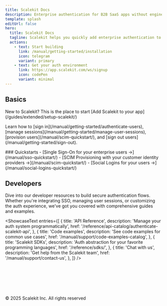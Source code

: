 ```yaml
---
title: Scalekit Docs
description: Enterprise authentication for B2B SaaS apps without engineering overhead
template: splash
editUrl: false
hero:
  title: Scalekit Docs
  tagline: Scalekit helps you quickly add enterprise authentication to your B2B SaaS app without engineering overhead. It provides plug-and-play auth solutions like SSO, SCIM, and Social Logins
  actions:
    - text: Start building
      link: /manual/getting-started/installation
      icon: telegram
      variant: primary
    - text: Get your auth environment
      link: https://app.scalekit.com/ws/signup
      icon: codePen
      variant: minimal
---
```




## Basics

<CardGrid>

<div>
   New to Scalekit? This is the place to start
  <CheckItem iconName="rocket">
     [Add Scalekit to your app](/guides/extended/setup-scalekit/)
  </CheckItem>
  <p>
    Learn how to [sign in](/manual/getting-started/authenticate-users), [manage sessions](/manual/getting-started/manage-user-sessions), [provision users](/manual/scim-quickstart/), and [sign out users](/manual/getting-started/sign-out).
  </p>
</div>

<div>
    ### Quickstarts
    <SimpleList>
      - [Single Sign-On for your enterprise users &rarr;](/manual/sso-quickstart/)
      - [SCIM Provisioning with your customer identity providers &rarr;](/manual/scim-quickstart/)
      - [Social Logins for your users &rarr;](/manual/social-logins-quickstart/)
    </SimpleList>
</div>

</CardGrid>

## Developers

<p>
  Dive into our developer resources to build secure authentication flows. Whether you're integrating SSO, managing user sessions, or customizing the auth experience, we've got you covered with comprehensive guides and examples.
</p>


<ShowcaseText
  entries={[
    {
      title: 'API Reference',
      description: 'Manage your auth system programmatically',
      href: '/reference/api-catalog/authenticate-scalekit-api',
    },
    {
      title: 'Code examples',
      description: 'See code examples for common use cases',
      href: '/manual/support/code-examples-catalog',
    },
    {
      title: 'Scalekit SDKs',
      description: 'Auth abstraction for your favorite programming languages',
      href: '/reference/sdks/',
    },
    {
      title: 'Chat with us',
      description: 'Get help from the Scalekit team',
      href: '/manual/support/contact-us',
    },
  ]}
/>




<footer style="margin-top: 6rem; padding-top: 1rem; border-top: 1px solid var(--sl-color-gray-5); text-align: left; font-size: 0.875rem; color: var(--sl-color-gray-3);">
  © 2025 Scalekit Inc. All rights reserved
</footer>
